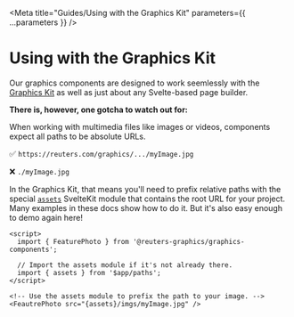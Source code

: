 
<Meta
  title="Guides/Using with the Graphics Kit"
  parameters={{ ...parameters }}
/>

# Using with the Graphics Kit

Our graphics components are designed to work seemlessly with the [Graphics Kit](https://github.com/reuters-graphics/bluprint_graphics-kit) as well as just about any Svelte-based page builder.

**There is, however, one gotcha to watch out for:**

When working with multimedia files like images or videos, components expect all paths to be <Highlight>absolute URLs.</Highlight>

✅ `https://reuters.com/graphics/.../myImage.jpg`

❌ `./myImage.jpg`

In the Graphics Kit, that means you'll need to prefix relative paths with the special [`assets`](https://svelte.dev/docs/kit/$app-paths#assets) SvelteKit module that contains the root URL for your project. Many examples in these docs show how to do it. But it's also easy enough to demo again here!

```svelte
<script>
  import { FeaturePhoto } from '@reuters-graphics/graphics-components';

  // Import the assets module if it's not already there.
  import { assets } from '$app/paths';
</script>

<!-- Use the assets module to prefix the path to your image. -->
<FeautrePhoto src="{assets}/imgs/myImage.jpg" />
```
